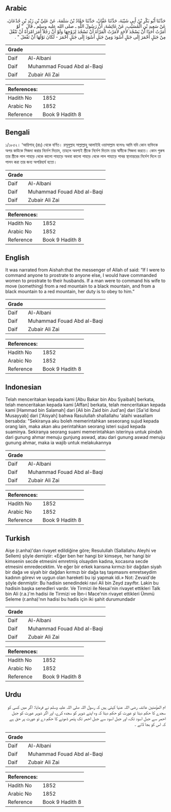 ## Arabic


<div dir="rtl" lang="ar" style={{fontSize:'larger',backgroundColor:'#f8f9fa',padding:20}}>
حَدَّثَنَا أَبُو بَكْرِ بْنُ أَبِي شَيْبَةَ، حَدَّثَنَا عَفَّانُ، حَدَّثَنَا حَمَّادُ بْنُ سَلَمَةَ، عَنْ عَلِيِّ بْنِ زَيْدِ بْنِ جُدْعَانَ، عَنْ سَعِيدِ بْنِ الْمُسَيَّبِ، عَنْ عَائِشَةَ، أَنَّ رَسُولَ اللَّهِ ـ صلى الله عليه وسلم ـ قَالَ ‏ "‏ لَوْ أَمَرْتُ أَحَدًا أَنْ يَسْجُدَ لأَحَدٍ لأَمَرْتُ الْمَرْأَةَ أَنْ تَسْجُدَ لِزَوْجِهَا وَلَوْ أَنَّ رَجُلاً أَمَرَ امْرَأَةً أَنْ تَنْقُلَ مِنْ جَبَلٍ أَحْمَرَ إِلَى جَبَلٍ أَسْوَدَ وَمِنْ جَبَلٍ أَسْوَدَ إِلَى جَبَلٍ أَحْمَرَ - لَكَانَ نَوْلُهَا أَنْ تَفْعَلَ ‏"‏ ‏.‏
</div>
<div style={{backgroundColor:'#f8f9fa',padding:20, marginBottom: 10}}><table> <thead> <tr> <th>Grade</th> <th></th> </tr> </thead> <tbody> <tr><td>Daif</td><td>Al-Albani</td></tr><tr><td>Daif</td><td>Muhammad Fouad Abd al-Baqi</td></tr><tr><td>Daif</td><td>Zubair Ali Zai</td></tr></tbody></table><table> <thead> <tr> <th>References:</th> <th></th> </tr> </thead> <tbody><tr><td>Hadith No</td><td>1852</td></tr><tr><td>Arabic No</td><td>1852</td></tr><tr><td>Reference</td><td>Book 9 Hadith 8</td></tr></tbody></table></div>

## Bengali


<div dir="ltr" lang="bn" style={{fontSize:'larger',backgroundColor:'#f8f9fa',padding:20}}>
১/১৮৫২। ‘আয়িশাহ্ (রাঃ) থেকে বর্ণিত। রসূলুল্লাহ সাল্লাল্লাহু আলাইহি ওয়াসাল্লাম বলেনঃ আমি যদি কোন ব্যক্তিকে অপর কাউকে সিজদা করার নির্দেশ দিতাম, তাহলে অবশ্যই স্ত্রীকে নির্দেশ দিতাম তার স্বামীকে সিজদা করতে। কোন পুরুষ তার স্ত্রীকে লাল পাহাড় থেকে কালো পাহাড়ে অথবা কালো পাহাড় থেকে লাল পাহাড়ে পাথর স্থানান্তরের নির্দেশ দিলে তা পালন করা তার জন্য অপরিহার্য হতো।
</div>
<div style={{backgroundColor:'#f8f9fa',padding:20, marginBottom: 10}}><table> <thead> <tr> <th>Grade</th> <th></th> </tr> </thead> <tbody> <tr><td>Daif</td><td>Al-Albani</td></tr><tr><td>Daif</td><td>Muhammad Fouad Abd al-Baqi</td></tr><tr><td>Daif</td><td>Zubair Ali Zai</td></tr></tbody></table><table> <thead> <tr> <th>References:</th> <th></th> </tr> </thead> <tbody><tr><td>Hadith No</td><td>1852</td></tr><tr><td>Arabic No</td><td>1852</td></tr><tr><td>Reference</td><td>Book 9 Hadith 8</td></tr></tbody></table></div>

## English


<div dir="ltr" lang="en" style={{fontSize:'larger',backgroundColor:'#f8f9fa',padding:20}}>
It was narrated from Aishah:that the messenger of Allah of said: “If I were to command anyone to prostrate to anyone else, I would have commanded women to prostrate to their husbands. If a man were to command his wife to move (something) from a red mountain to a black mountain, and from a black mountain to a red mountain, her duty is to obey to him.”
</div>
<div style={{backgroundColor:'#f8f9fa',padding:20, marginBottom: 10}}><table> <thead> <tr> <th>Grade</th> <th></th> </tr> </thead> <tbody> <tr><td>Daif</td><td>Al-Albani</td></tr><tr><td>Daif</td><td>Muhammad Fouad Abd al-Baqi</td></tr><tr><td>Daif</td><td>Zubair Ali Zai</td></tr></tbody></table><table> <thead> <tr> <th>References:</th> <th></th> </tr> </thead> <tbody><tr><td>Hadith No</td><td>1852</td></tr><tr><td>Arabic No</td><td>1852</td></tr><tr><td>Reference</td><td>Book 9 Hadith 8</td></tr></tbody></table></div>

## Indonesian


<div dir="ltr" lang="id" style={{fontSize:'larger',backgroundColor:'#f8f9fa',padding:20}}>
Telah menceritakan kepada kami [Abu Bakar bin Abu Syaibah] berkata, telah menceritakan kepada kami [Affan] berkata, telah menceritakan kepada kami [Hammad bin Salamah] dari [Ali bin Zaid bin Jud'an] dari [Sa'id Ibnul Musayyab] dari ['Aisyah] bahwa Rasulullah shallallahu 'alaihi wasallam bersabda: "Sekiranya aku boleh memerintahkan seseorang sujud kepada orang lain, maka akan aku perintahkan seorang isteri sujud kepada suaminya. Sekiranya seorang suami memerintahkan isterinya untuk pindah dari gunung ahmar menuju gunjung aswad, atau dari gunung aswad menuju gunung ahmar, maka ia wajib untuk melakukannya
</div>
<div style={{backgroundColor:'#f8f9fa',padding:20, marginBottom: 10}}><table> <thead> <tr> <th>Grade</th> <th></th> </tr> </thead> <tbody> <tr><td>Daif</td><td>Al-Albani</td></tr><tr><td>Daif</td><td>Muhammad Fouad Abd al-Baqi</td></tr><tr><td>Daif</td><td>Zubair Ali Zai</td></tr></tbody></table><table> <thead> <tr> <th>References:</th> <th></th> </tr> </thead> <tbody><tr><td>Hadith No</td><td>1852</td></tr><tr><td>Arabic No</td><td>1852</td></tr><tr><td>Reference</td><td>Book 9 Hadith 8</td></tr></tbody></table></div>

## Turkish


<div dir="ltr" lang="tr" style={{fontSize:'larger',backgroundColor:'#f8f9fa',padding:20}}>
Aişe (r.anha)'dan rivayet edildiğine göre; Resulullah (Sallallahu Aleyhi ve Sellem) şöyle demiştir: «Eğer ben her hangi bir kimseye, her hangi bir kimsenin secde etmesini emretmiş olsaydım kadına, kocasına secde etmesini emredecektim. Ve eğer bir erkek karısına kırmızı bir dağdan siyah bir dağa ve siyah bir dağdan kırmızı bir dağa taş taşımasını emretseydim kadının görevi ve uygun olan hareketi bu işi yapmak idi.» Not: Zevaid'de şöyle denmiştir: Bu hadisin senedindeki ravi Ali bin Zeyd zayıftır. Lakin bu hadisin başka senedIeri vardır. Ve Tirmizi ile Nesai'nin rivayet ettikleri Talk bin Ali (r.a.)'m hadisi ile Tirmizi ve İbn-i Mace'nin rivayet ettikleri Ümmü Seleme (r.anha)'nın hadisi bu hadis için iki şahit durumundadır
</div>
<div style={{backgroundColor:'#f8f9fa',padding:20, marginBottom: 10}}><table> <thead> <tr> <th>Grade</th> <th></th> </tr> </thead> <tbody> <tr><td>Daif</td><td>Al-Albani</td></tr><tr><td>Daif</td><td>Muhammad Fouad Abd al-Baqi</td></tr><tr><td>Daif</td><td>Zubair Ali Zai</td></tr></tbody></table><table> <thead> <tr> <th>References:</th> <th></th> </tr> </thead> <tbody><tr><td>Hadith No</td><td>1852</td></tr><tr><td>Arabic No</td><td>1852</td></tr><tr><td>Reference</td><td>Book 9 Hadith 8</td></tr></tbody></table></div>

## Urdu


<div dir="rtl" lang="ur" style={{fontSize:'larger',backgroundColor:'#f8f9fa',padding:20}}>
ام المؤمنین عائشہ رضی اللہ عنہا کہتی ہیں کہ رسول اللہ صلی اللہ علیہ وسلم نے فرمایا: اگر میں کسی کو سجدے کا حکم دیتا تو عورت کو حکم دیتا کہ وہ اپنے شوہر کو سجدہ کرے، اور اگر شوہر عورت کو جبل احمر سے جبل اسود تک، اور جبل اسود سے جبل احمر تک پتھر ڈھونے کا حکم دے تو عورت پر حق ہے کہ اس کو بجا لائے ۔
</div>
<div style={{backgroundColor:'#f8f9fa',padding:20, marginBottom: 10}}><table> <thead> <tr> <th>Grade</th> <th></th> </tr> </thead> <tbody> <tr><td>Daif</td><td>Al-Albani</td></tr><tr><td>Daif</td><td>Muhammad Fouad Abd al-Baqi</td></tr><tr><td>Daif</td><td>Zubair Ali Zai</td></tr></tbody></table><table> <thead> <tr> <th>References:</th> <th></th> </tr> </thead> <tbody><tr><td>Hadith No</td><td>1852</td></tr><tr><td>Arabic No</td><td>1852</td></tr><tr><td>Reference</td><td>Book 9 Hadith 8</td></tr></tbody></table></div>